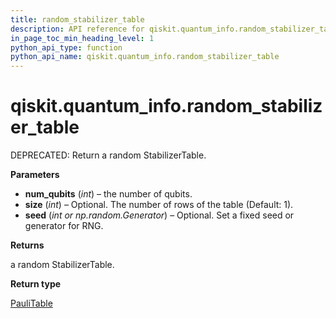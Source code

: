 ```yaml
---
title: random_stabilizer_table
description: API reference for qiskit.quantum_info.random_stabilizer_table
in_page_toc_min_heading_level: 1
python_api_type: function
python_api_name: qiskit.quantum_info.random_stabilizer_table
---
```


# qiskit.quantum\_info.random\_stabilizer\_table

<Function id="qiskit.quantum_info.random_stabilizer_table" github="https://github.com/qiskit/qiskit/tree/stable/0.22/qiskit/quantum_info/operators/symplectic/random.py" signature="random_stabilizer_table(num_qubits, size=1, seed=None)">
  DEPRECATED: Return a random StabilizerTable.

  **Parameters**

  *   **num\_qubits** (*int*) – the number of qubits.
  *   **size** (*int*) – Optional. The number of rows of the table (Default: 1).
  *   **seed** (*int or np.random.Generator*) – Optional. Set a fixed seed or generator for RNG.

  **Returns**

  a random StabilizerTable.

  **Return type**

  [PauliTable](qiskit.quantum_info.PauliTable "qiskit.quantum_info.PauliTable")
</Function>

